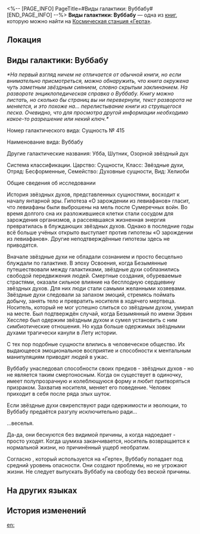 <%-- [PAGE_INFO]
PageTitle=#Виды галактики: Вуббабу#
[END_PAGE_INFO] --%>
{{Дополнить}}
{{Книга Инфобокс
|id           = 044
|partIds      = 190158
|Название     = 
|Изображение  = Журнал с КСГ.png
|Мир          = Космическая станция «Герта»
|Томов        = 1
|Автор        = <!--нужно добавить-->
|Описание     = На первый взгляд ничем не отличается от обычной книги, но если внимательно присмотреться, можно обнаружить, что книга окружена чуть заметным звёздным сиянием, словно скрытым заклинанием.
|Том1         = {{tx}}
|Источник1    = {{tx|Отсутствует источник}}
|Персонажи    = 
|Фракции      = 
}}
'''Виды галактики: Вуббабу''' — одна из [[Книги|книг]], которую можно найти на [[Космическая станция «Герта»]].

==Локация==
{{Отметка карты|<!--название карты-->|<!--id отметки-->}}

==Виды галактики: Вуббабу==
''*На первый взгляд ничем не отличается от обычной книги, но если внимательно присмотреться, можно обнаружить, что книга окружена чуть заметным звёздным сиянием, словно скрытым заклинанием. На развороте энциклопедическая справка о Вуббабу. Книгу можно листать, но сколько бы страниц вы ни перевернули, текст разворота не меняется, и это похоже на... перелистывание книги из струящегося песка. Очевидно, что для просмотра другой информации необходимо какое-то разрешение или некий ключ.*''

Номер галактического вида: Сущность №&nbsp;415

Наименование вида: Вуббабу

Другие галактические названия: Убба, Шутник, Озорной звёздный дух

Система классификации. Царство: Сущности, Класс: Звёздные духи, Отряд: Бесформенные, Семейство: Духовные сущности, Вид: Хелиоби

Общие сведения об исследовании

История звёздных духов, представленных сущностями, восходит к началу янтарной эры. Гипотеза «О зарождении из левиафанов» гласит, что левиафаны были выброшены на мель после Сумеречных войн. Во время долгого сна их разложившиеся клетки стали сосудом для зарождения организмов, а рассеявшаяся жизненная энергия превратилась в блуждающих звёздных духов. Однако в последние годы всё больше учёных открыто выступает против гипотезы «О зарождении из левиафанов». Другие неподтверждённые гипотезы здесь не приводятся.

Вначале звёздные духи не обладали сознанием и просто бесцельно блуждали по галактике. В эпоху Освоения, когда Безымянные путешествовали между галактиками, звёздные духи соблазнились свободой передвижения людей. Смертные создания, обуреваемые страстями, оказали сильное влияние на бесплодную сердцевину звёздных духов. Для них люди стали самыми желанными хозяевами. Звёздные духи следовали за запахом эмоций, стремясь поймать добычу, занять тело и превратить носителя в ходячего мертвеца. Носитель, который не мог успешно слиться со звёздным духом, умирал на месте. Был подтверждён случай, когда Безымянный по имени Эрвин Хесслер был одержим звёздным духом и сумел установить с ним симбиотические отношения. Но куда больше одержимых звёздными духами трагически канули в Лету истории.

С тех пор подобные сущности влились в человеческое общество. Их выдающееся эмоциональное восприятие и способности к ментальным манипуляциям приводят людей в ужас.

Вуббабу унаследовал способности своих предков - звёздных духов - но не является таким смертоносным. Когда он существует в одиночку, имеет полупрозрачную и колеблющуюся форму и любит притворяться призраком. Захватив носителя, меняет его поведение. Человек приходит в себя после ряда злых шуток.

Если звёздные духи свирепствуют ради одержимости и эволюции, то Вуббабу предаётся разгулу исключительно ради...

...веселья.

Да-да, они беснуются без видимой причины, а когда надоедает - просто уходят. Когда шумиха заканчивается, носитель возвращается к нормальной жизни, но причинённый ущерб необратим.

Согласно {{Цвет|Ключевой|nobold=1|методу оценки Адлера}}, который используется на «Герте», Вуббабу попадает под средний уровень опасности. Они создают проблемы, но не угрожают жизни. Не следует выпускать Вуббабу на свободу без веской причины.

==На других языках==
{{На других языках
|en   = Species of the Galaxy: Wubbaboo
|zhs  = 星域界种指要：呜呜伯
|zht  = 星域界種要點：嗚嗚伯
|ja   = 星域界種要旨：ウーウーボ
|ko   = 천체 생태 요점: 울보 유령
|es   = Especies de la galaxia: buabuabó
|fr   = Espèces de la galaxie&nbsp;: les Wubbabous
|ru   = Виды галактики: Вуббабу
|th   = คู่มือนิเวศวิทยากาแล็กซี: Wubbaboo
|vi   = Khái Quát Về Loài Ở Ngân Hà: Wubbaboo
|de   = Spezies der Galaxis: Wubbaboo
|id   = Spesies Galaksi: Wubbaboo
|pt   = Espécies da Galáxia: Wubbaboo
}}

==История изменений==
{{История изменений|3.5}}

[[en:]]
